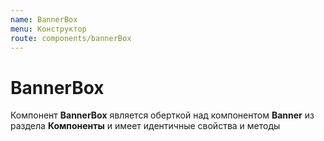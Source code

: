 ```yaml
---
name: BannerBox
menu: Конструктор
route: components/bannerBox
---
```



# BannerBox

Компонент **BannerBox** является оберткой над компонентом **Banner** из раздела **Компоненты** и имеет идентичные свойства и методы

<ImportExample name="BannerBox" />

<Example />
